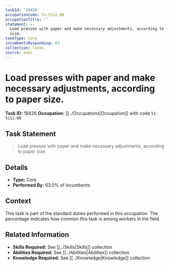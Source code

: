 ```yaml
---
taskId: '19426'
occupationCode: 51-5112.00
occupationTitle: ''
statement: >-
  Load presses with paper and make necessary adjustments, according to paper
  size.
taskType: Core
incumbentsResponding: 63
collection: Tasks
source: onet
---
```

# Load presses with paper and make necessary adjustments, according to paper size.

**Task ID:** 19426
**Occupation:** [[../Occupations|Occupation]] with code `51-5112.00`

## Task Statement

> Load presses with paper and make necessary adjustments, according to paper size.

## Details

- **Type:** Core
- **Performed By:** 63.0% of incumbents

## Context

This task is part of the standard duties performed in this occupation. The percentage indicates how common this task is among workers in the field.

## Related Information

- **Skills Required:** See [[../Skills|Skills]] collection
- **Abilities Required:** See [[../Abilities|Abilities]] collection
- **Knowledge Required:** See [[../Knowledge|Knowledge]] collection
